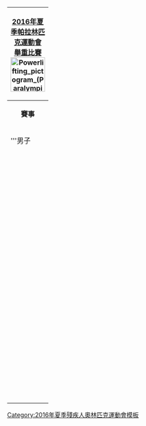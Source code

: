 {| style="float:right; clear:right; padding:0.3em; margin-left:15px; border:1px solid #B8C7D9; background:#f5faff; font-size:90%; line-height:1.5em; text-align:right"
|- style="background:#cedff2; text-align:center;"
!colspan=4|[[2016年夏季帕拉林匹克運動會]]<br>[[2016年夏季殘疾人奧林匹克運動會舉重比賽|舉重比賽]]<br/>[[File:Powerlifting pictogram (Paralympics).svg|80px]]
|- style="background:#deeaf6; text-align:center;"
|align="center" colspan=4|'''賽事'''
|- style="background:#deeaf6; text-align:center;"
!colspan=2|'''男子
!colspan=2|'''女子
|-
|style="width:1em;"|&nbsp;
|[[2016年夏季殘疾人奧林匹克運動會男子49公斤級舉重比賽|49公斤級]] 
|style="width:1em;"|&nbsp;
|[[2016年夏季殘疾人奧林匹克運動會女子41公斤級舉重比賽|41公斤級]] 
|-
|style="width:1em;"|&nbsp;
|[[2016年夏季殘疾人奧林匹克運動會男子54公斤級舉重比賽|54公斤級]] 
|style="width:1em;"|&nbsp;
|[[2016年夏季殘疾人奧林匹克運動會女子45公斤級舉重比賽|45公斤級]] 
|-
|style="width:1em;"|&nbsp;
|[[2016年夏季殘疾人奧林匹克運動會男子59公斤級舉重比賽|59公斤級]] 
|style="width:1em;"|&nbsp;
|[[2016年夏季殘疾人奧林匹克運動會女子50公斤級舉重比賽|50公斤級]] 
|-
|style="width:1em;"|&nbsp;
|[[2016年夏季殘疾人奧林匹克運動會男子65公斤級舉重比賽|65公斤級]] 
|style="width:1em;"|&nbsp;
|[[2016年夏季殘疾人奧林匹克運動會女子55公斤級舉重比賽|55公斤級]] 
|-
|style="width:1em;"|&nbsp;
|[[2016年夏季殘疾人奧林匹克運動會男子72公斤級舉重比賽|72公斤級]] 
|style="width:1em;"|&nbsp;
|[[2016年夏季殘疾人奧林匹克運動會女子61公斤級舉重比賽|61公斤級]] 
|-
|style="width:1em;"|&nbsp;
|[[2016年夏季殘疾人奧林匹克運動會男子80公斤級舉重比賽|80公斤級]] 
|style="width:1em;"|&nbsp;
|[[2016年夏季殘疾人奧林匹克運動會女子67公斤級舉重比賽|67公斤級]] 
|-
|style="width:1em;"|&nbsp;
|[[2016年夏季殘疾人奧林匹克運動會男子88公斤級舉重比賽|88公斤級]] 
|style="width:1em;"|&nbsp;
|[[2016年夏季殘疾人奧林匹克運動會女子73公斤級舉重比賽|73公斤級]] 
|-
|style="width:1em;"|&nbsp;
|[[2016年夏季殘疾人奧林匹克運動會男子97公斤級舉重比賽|97公斤級]] 
|style="width:1em;"|&nbsp;
|[[2016年夏季殘疾人奧林匹克運動會女子79公斤級舉重比賽|79公斤級]] 
|-
|style="width:1em;"|&nbsp;
|[[2016年夏季殘疾人奧林匹克運動會男子107公斤級舉重比賽|107公斤級]] 
|style="width:1em;"|&nbsp;
|[[2016年夏季殘疾人奧林匹克運動會女子86公斤級舉重比賽|86公斤級]] 
|-
|style="width:1em;"|&nbsp;
|[[2016年夏季殘疾人奧林匹克運動會男子107公斤以上級舉重比賽|107公斤以上級]] 
|style="width:1em;"|&nbsp;
|[[2016年夏季殘疾人奧林匹克運動會女子86公斤以上級舉重比賽|86公斤以上級]] 
|}<noinclude>
[[Category:2016年夏季殘疾人奧林匹克運動會模板]]
</noinclude>